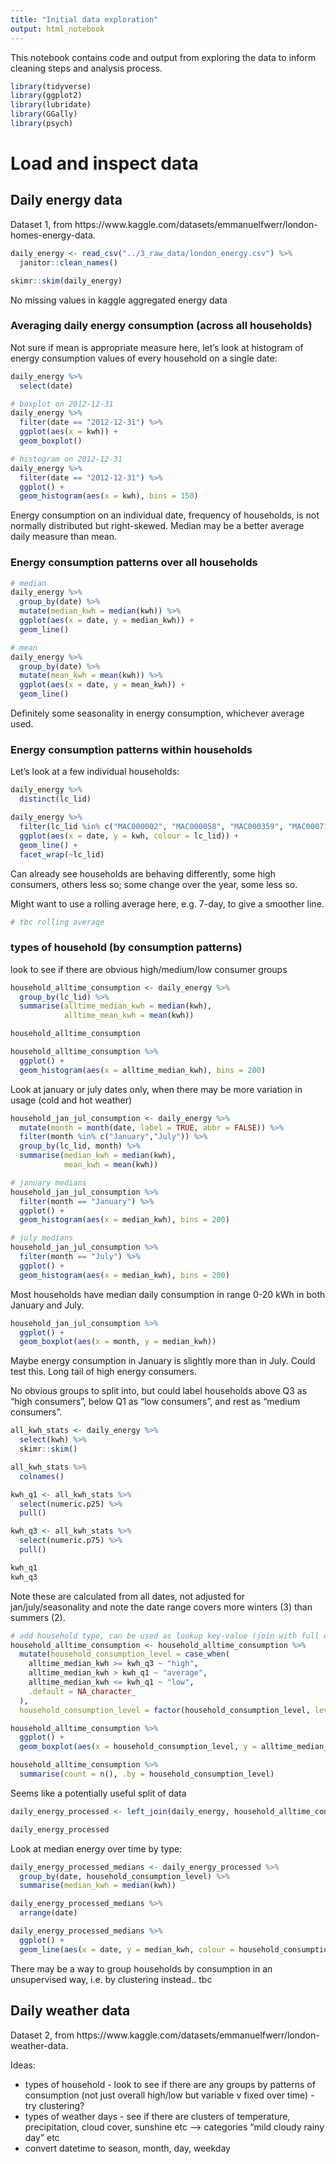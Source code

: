```yaml
---
title: "Initial data exploration"
output: html_notebook
---
```


This notebook contains code and output from exploring the data to inform cleaning steps and analysis process.

```r
library(tidyverse)
library(ggplot2)
library(lubridate)
library(GGally)
library(psych)
```

# Load and inspect data

## Daily energy data

Dataset 1, from https://www.kaggle.com/datasets/emmanuelfwerr/london-homes-energy-data.

```r
daily_energy <- read_csv("../3_raw_data/london_energy.csv") %>% 
  janitor::clean_names()
```

```r
skimr::skim(daily_energy)
```

No missing values in kaggle aggregated energy data

### Averaging daily energy consumption (across all households)

Not sure if mean is appropriate measure here, let's look at histogram of energy consumption values of every household on a single date:

```r
daily_energy %>% 
  select(date)
```

```r
# boxplot on 2012-12-31
daily_energy %>%
  filter(date == "2012-12-31") %>% 
  ggplot(aes(x = kwh)) + 
  geom_boxplot()

# histogram on 2012-12-31
daily_energy %>%
  filter(date == "2012-12-31") %>% 
  ggplot() + 
  geom_histogram(aes(x = kwh), bins = 150)
```

Energy consumption on an individual date, frequency of households, is not normally distributed but right-skewed. Median may be a better average daily measure than mean.


### Energy consumption patterns over all households

```r
# median
daily_energy %>% 
  group_by(date) %>% 
  mutate(median_kwh = median(kwh)) %>% 
  ggplot(aes(x = date, y = median_kwh)) +
  geom_line()
```


```r
# mean
daily_energy %>% 
  group_by(date) %>% 
  mutate(mean_kwh = mean(kwh)) %>% 
  ggplot(aes(x = date, y = mean_kwh)) +
  geom_line()
```

Definitely some seasonality in energy consumption, whichever average used.


### Energy consumption patterns within households

Let's look at a few individual households:

```r
daily_energy %>% 
  distinct(lc_lid)
```

```r
daily_energy %>% 
  filter(lc_lid %in% c("MAC000002", "MAC000058", "MAC000359", "MAC000714", "MAC000933", "MAC000997")) %>% 
  ggplot(aes(x = date, y = kwh, colour = lc_lid)) +
  geom_line() +
  facet_wrap(~lc_lid)
```

Can already see households are behaving differently, some high consumers, others less so; some change over the year, some less so.

Might want to use a rolling average here, e.g. 7-day, to give a smoother line.

```r
# tbc rolling average
```

### types of household (by consumption patterns)

look to see if there are obvious high/medium/low consumer groups

```r
household_alltime_consumption <- daily_energy %>% 
  group_by(lc_lid) %>% 
  summarise(alltime_median_kwh = median(kwh),
            alltime_mean_kwh = mean(kwh))
```

```r
household_alltime_consumption
```

```r
household_alltime_consumption %>% 
  ggplot() +
  geom_histogram(aes(x = alltime_median_kwh), bins = 200)
```

Look at january or july dates only, when there may be more variation in usage (cold and hot weather)

```r
household_jan_jul_consumption <- daily_energy %>% 
  mutate(month = month(date, label = TRUE, abbr = FALSE)) %>% 
  filter(month %in% c("January","July")) %>% 
  group_by(lc_lid, month) %>% 
  summarise(median_kwh = median(kwh),
            mean_kwh = mean(kwh))
```

```r
# january medians
household_jan_jul_consumption %>% 
  filter(month == "January") %>% 
  ggplot() +
  geom_histogram(aes(x = median_kwh), bins = 200)

# july medians
household_jan_jul_consumption %>% 
  filter(month == "July") %>% 
  ggplot() +
  geom_histogram(aes(x = median_kwh), bins = 200)
```

Most households have median daily consumption in range 0-20 kWh in both January and July.

```r
household_jan_jul_consumption %>% 
  ggplot() +
  geom_boxplot(aes(x = month, y = median_kwh))
```

Maybe energy consumption in January is slightly more than in July. Could test this. Long tail of high energy consumers.

No obvious groups to split into, but could label households above Q3 as "high consumers", below Q1 as "low consumers", and rest as "medium consumers".

```r
all_kwh_stats <- daily_energy %>% 
  select(kwh) %>% 
  skimr::skim()

all_kwh_stats %>% 
  colnames()

kwh_q1 <- all_kwh_stats %>% 
  select(numeric.p25) %>% 
  pull()

kwh_q3 <- all_kwh_stats %>% 
  select(numeric.p75) %>% 
  pull()

kwh_q1
kwh_q3
```
Note these are calculated from all dates, not adjusted for jan/july/seasonality and note the date range covers more winters (3) than summers (2).

```r
# add household type, can be used as lookup key-value (join with full data)
household_alltime_consumption <- household_alltime_consumption %>% 
  mutate(household_consumption_level = case_when(
    alltime_median_kwh >= kwh_q3 ~ "high",
    alltime_median_kwh > kwh_q1 ~ "average",
    alltime_median_kwh <= kwh_q1 ~ "low",
    .default = NA_character_
  ),
  household_consumption_level = factor(household_consumption_level, levels = c("low", "average", "high")))
```

```r
household_alltime_consumption %>% 
  ggplot() +
  geom_boxplot(aes(x = household_consumption_level, y = alltime_median_kwh))
```

```r
household_alltime_consumption %>% 
  summarise(count = n(), .by = household_consumption_level)
```

Seems like a potentially useful split of data

```r
daily_energy_processed <- left_join(daily_energy, household_alltime_consumption, by = "lc_lid")

daily_energy_processed
```

Look at median energy over time by type:

```r
daily_energy_processed_medians <- daily_energy_processed %>% 
  group_by(date, household_consumption_level) %>% 
  summarise(median_kwh = median(kwh)) 

daily_energy_processed_medians %>% 
  arrange(date)

daily_energy_processed_medians %>% 
  ggplot() +
  geom_line(aes(x = date, y = median_kwh, colour = household_consumption_level))
```

There may be a way to group households by consumption in an unsupervised way, i.e. by clustering instead.. tbc

## Daily weather data

Dataset 2, from https://www.kaggle.com/datasets/emmanuelfwerr/london-weather-data.



Ideas:

* types of household - look to see if there are any groups by patterns of consumption (not just overall high/low but variable v fixed over time) - try clustering?
* types of weather days - see if there are clusters of temperature, precipitation, cloud cover, sunshine etc --> categories "mild cloudy rainy day" etc
* convert datetime to season, month, day, weekday


